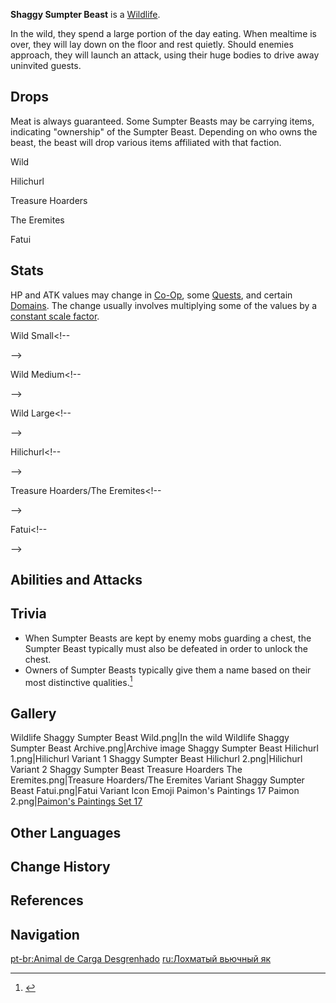 {{Wildlife Infobox
|type     = Wildlife
|image    = Wildlife Shaggy Sumpter Beast Icon.png
|family   = Beasts
|location = [[Sumeru]]
|group    = Sumpter Beast
}}
{{Description|Sumpter Beasts are friends of humanity. These gentle-hearted creatures are indispensable elements of production and transportation. In Sumeru, your wealth is symbolized by the number of Sumpter Beasts you own. Large merchant caravans and Eremites usually come with very sizable trains of Sumpter Beasts indeed, and this allows them to carry ample supplies and goods across both desert and forest alike.|[[Archive]]}}
'''Shaggy Sumpter Beast''' is a [[Wildlife]].

In the wild, they spend a large portion of the day eating. When mealtime is over, they will lay down on the floor and rest quietly. Should enemies approach, they will launch an attack, using their huge bodies to drive away uninvited guests.

==Drops==
Meat is always guaranteed. Some Sumpter Beasts may be carrying items, indicating "ownership" of the Sumpter Beast. Depending on who owns the beast, the beast will drop various items affiliated with that faction.

;Wild
{{Card|Raw Meat|3}}

;Hilichurl
{{Drops Table|type=Sumpter Beast (Hilichurls)}}

;Treasure Hoarders
{{Drops Table|type=Sumpter Beast (Treasure Hoarders)}}

;The Eremites
{{Drops Table|type=Sumpter Beast (The Eremites)}}

;Fatui
{{Drops Table|type=Sumpter Beast (Fatui)}}

==Stats==
HP and ATK values may change in [[Co-Op]], some [[Quests]], and certain [[Domains]]. The change usually involves multiplying some of the values by a [[Level Scaling/Enemy#Special Multiplier|constant scale factor]].
{{Enemy Stats
|hide_level_scaling = 1
|hide_notes = 1
}}

;Wild Small<!--
-->{{Enemy Stats
|hp_ratio = 0.2
|atk_ratio = 1
|hide_notes = 1
|hide_res = 1
}}

;Wild Medium<!--
-->{{Enemy Stats
|hp_ratio = 0.6
|atk_ratio = 1.4
|hide_notes = 1
|hide_res = 1
}}

;Wild Large<!--
-->{{Enemy Stats
|hp_ratio = 1
|atk_ratio = 1.8
|hide_notes = 1
|hide_res = 1
}}

;Hilichurl<!--
-->{{Enemy Stats
|hp_ratio = 0.8
|atk_ratio = 1
|hide_notes = 1
|hide_res = 1
}}

;Treasure Hoarders/The Eremites<!--
-->{{Enemy Stats
|hp_ratio = 1.2
|atk_ratio = 1.4
|hide_notes = 1
|hide_res = 1
}}

;Fatui<!--
-->{{Enemy Stats
|hp_ratio = 1.6
|atk_ratio = 1.8
|hide_notes = 1
|hide_res = 1
}}

==Abilities and Attacks==
{{Enemy Attacks
|name_1      = Charge
|desc_1      = Becomes visibly angry before charging at the player twice, dealing '''100% ATK''' as {{Color|Physical DMG}} on hit.
}}

==Trivia==
* When Sumpter Beasts are kept by enemy mobs guarding a chest, the Sumpter Beast typically must also be defeated in order to unlock the chest.
* Owners of Sumpter Beasts typically give them a name based on their most distinctive qualities.<ref>{{Ref/VO|Traveler|About Sumpter Beasts}}</ref>

==Gallery==
<gallery>
Wildlife Shaggy Sumpter Beast Wild.png|In the wild
Wildlife Shaggy Sumpter Beast Archive.png|Archive image
Shaggy Sumpter Beast Hilichurl 1.png|Hilichurl Variant 1
Shaggy Sumpter Beast Hilichurl 2.png|Hilichurl Variant 2
Shaggy Sumpter Beast Treasure Hoarders The Eremites.png|Treasure Hoarders/The Eremites Variant
Shaggy Sumpter Beast Fatui.png|Fatui Variant
Icon Emoji Paimon's Paintings 17 Paimon 2.png|[[HoYoLAB/Paimon's Paintings#Set 17|Paimon's Paintings Set 17]]
</gallery>

==Other Languages==
{{Other Languages
|en      = Shaggy Sumpter Beast
|zhs     = 牦牦驮兽
|zhs_rm  = Máomáo Tuóshòu
|zht     = 犛犛馱獸
|zht_rm  = Máomáo Tuóshòu
|zh_tl   = Yak-Yak {{w|Pack animal|Sumpter}}
|ja      = モジャモジャ駄獣
|ja_rm   = Moja-moja Dajuu
|ja_tl   = Shaggy Sumpter
|ko      = 털북숭이 {{tt|동물|動物}} 짐꾼
|ko_rm   = Teolbuksung'i Dongmul Jimkkun
|ko_tl   = Hairy Animal Sumpter
|es      = Yak de carga
|es_tl   = Cargo Yak
|fr      = Bête de somme hirsute
|fr_tl   = Shaggy Sumpter Beast
|ru      = Лохматый вьючный як
|ru_tl   = Shaggy Pack Yak
|th      = Shaggy Sumpter Beast
|vi      = Thú Thồ Hàng Xù Xì
|vi_tl   = 
|de      = Yayak-Packtier
|de_tl   = Yayak Pack Animal
|id      = Shaggy Sumpter Beast
|pt      = Animal de Carga Desgrenhado
|pt_tl   = 
|tr      = Kaba Tüylü Yük Hayvanı
|tr_tl   = 
|it      = Bestia da soma irsuta
|it_tl   = 
}}

==Change History==
{{Change History|3.0}}

==References==
{{Reflist}}

==Navigation==
{{Wildlife Navbox}}
{{Enemy Navbox|Special}}

[[pt-br:Animal de Carga Desgrenhado]]
[[ru:Лохматый вьючный як]]